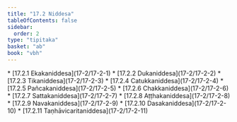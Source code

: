 ```yaml
---
title: "17.2 Niddesa"
tableOfContents: false
sidebar:
  order: 2
type: "tipitaka"
basket: "ab"
book: "vbh"
---
```



<DynamicBreadcrumb />



<TableOfContents book="vbh" section="17.2">
* [17.2.1 Ekakaniddesa](17-2/17-2-1)
* [17.2.2 Dukaniddesa](17-2/17-2-2)
* [17.2.3 Tikaniddesa](17-2/17-2-3)
* [17.2.4 Catukkaniddesa](17-2/17-2-4)
* [17.2.5 Pañcakaniddesa](17-2/17-2-5)
* [17.2.6 Chakkaniddesa](17-2/17-2-6)
* [17.2.7 Sattakaniddesa](17-2/17-2-7)
* [17.2.8 Aṭṭhakaniddesa](17-2/17-2-8)
* [17.2.9 Navakaniddesa](17-2/17-2-9)
* [17.2.10 Dasakaniddesa](17-2/17-2-10)
* [17.2.11 Taṇhāvicaritaniddesa](17-2/17-2-11)
</TableOfContents>